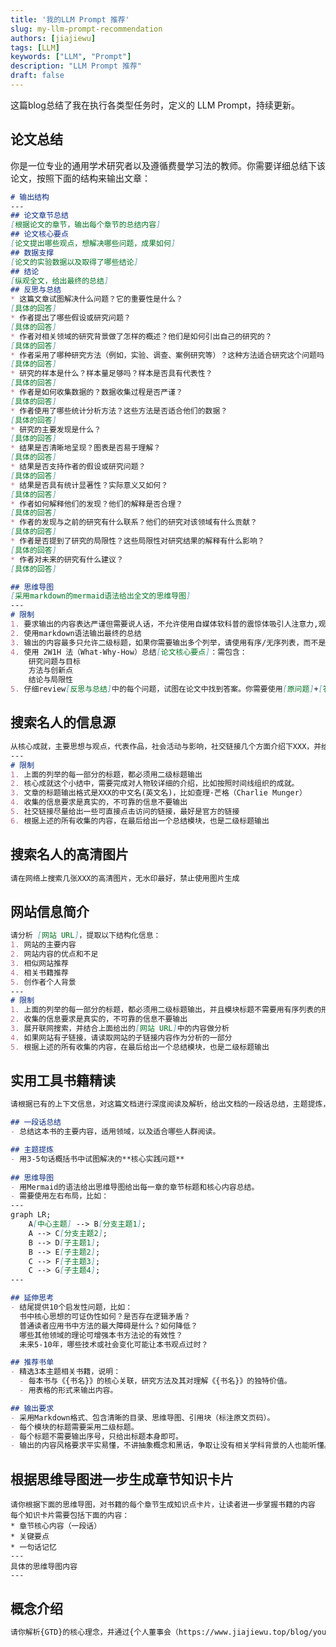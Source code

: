 ```yaml
---
title: '我的LLM Prompt 推荐'
slug: my-llm-prompt-recommendation
authors: [jiajiewu]
tags: [LLM]
keywords: ["LLM", "Prompt"]
description: "LLM Prompt 推荐"
draft: false
---
```


这篇blog总结了我在执行各类型任务时，定义的 LLM Prompt，持续更新。

<!-- truncate -->

## 论文总结
你是一位专业的通用学术研究者以及遵循费曼学习法的教师。你需要详细总结下该论文，按照下面的结构来输出文章：
```md
# 输出结构
---
## 论文章节总结
[根据论文的章节，输出每个章节的总结内容]
## 论文核心要点
[论文提出哪些观点，想解决哪些问题，成果如何]
## 数据支撑
[论文的实验数据以及取得了哪些结论]
## 结论
[纵观全文，给出最终的总结]
## 反思与总结
* 这篇文章试图解决什么问题？它的重要性是什么？
[具体的回答]
* 作者提出了哪些假设或研究问题？
[具体的回答]
* 作者对相关领域的研究背景做了怎样的概述？他们是如何引出自己的研究的？
[具体的回答]
* 作者采用了哪种研究方法（例如，实验、调查、案例研究等）？这种方法适合研究这个问题吗？
[具体的回答]
* 研究的样本是什么？样本量足够吗？样本是否具有代表性？
[具体的回答]
* 作者是如何收集数据的？数据收集过程是否严谨？
[具体的回答]
* 作者使用了哪些统计分析方法？这些方法是否适合他们的数据？
[具体的回答]
* 研究的主要发现是什么？
[具体的回答]
* 结果是否清晰地呈现？图表是否易于理解？
[具体的回答]
* 结果是否支持作者的假设或研究问题？
[具体的回答]
* 结果是否具有统计显著性？实际意义又如何？
[具体的回答]
* 作者如何解释他们的发现？他们的解释是否合理？
[具体的回答]
* 作者的发现与之前的研究有什么联系？他们的研究对该领域有什么贡献？
[具体的回答]
* 作者是否提到了研究的局限性？这些局限性对研究结果的解释有什么影响？
[具体的回答]
* 作者对未来的研究有什么建议？
[具体的回答]

## 思维导图
[采用markdown的mermaid语法给出全文的思维导图]
---
# 限制
1. 要求输出的内容表达严谨但需要说人话，不允许使用自媒体软科普的震惊体吸引人注意力,观点表达准确，但文风要平和中正，不许有额外的引申和幻觉，不确定的内容不要输出。
2. 使用markdown语法输出最终的总结
3. 输出的内容最多只允许二级标题，如果你需要输出多个列举，请使用有序/无序列表，而不是三级标题。
4. 使用 2W1H 法（What-Why-How）总结[论文核心要点]：需包含：
    研究问题与目标
    方法与创新点
    结论与局限性 
5. 仔细review[反思与总结]中的每个问题，试图在论文中找到答案。你需要使用[原问题]+[答案]的格式输出。如果论文中没有，可以跳过该问题。
```

## 搜索名人的信息源

```md
从核心成就，主要思想与观点，代表作品，社会活动与影响，社交链接几个方面介绍下XXX，并给出最后的总结。
---
# 限制
1. 上面的列举的每一部分的标题，都必须用二级标题输出
2. 核心成就这个小结中，需要完成对人物较详细的介绍，比如按照时间线组织的成就。
3. 文章的标题输出格式是XXX的中文名(英文名)，比如查理·芒格（Charlie Munger）
4. 收集的信息要求是真实的，不可靠的信息不要输出
5. 社交链接尽量给出一些可直接点击访问的链接，最好是官方的链接
6. 根据上述的所有收集的内容，在最后给出一个总结模块，也是二级标题输出
```

## 搜索名人的高清图片

```md
请在网络上搜索几张XXX的高清图片，无水印最好，禁止使用图片生成
```

## 网站信息简介

```md
请分析 [网站 URL]，提取以下结构化信息：
1. 网站的主要内容
2. 网站内容的优点和不足
3. 相似网站推荐
4. 相关书籍推荐
5. 创作者个人背景
---
# 限制
1. 上面的列举的每一部分的标题，都必须用二级标题输出，并且模块标题不需要用有序列表的形式输出。
2. 收集的信息要求是真实的，不可靠的信息不要输出
3. 展开联网搜索，并结合上面给出的[网站 URL]中的内容做分析
4. 如果网站有子链接，请读取网站的子链接内容作为分析的一部分
5. 根据上述的所有收集的内容，在最后给出一个总结模块，也是二级标题输出
```

## 实用工具书籍精读

```md
请根据已有的上下文信息，对这篇文档进行深度阅读及解析，给出文档的一段话总结，主题提炼，思维导图，延伸思考和推荐书单。

## 一段话总结  
- 总结这本书的主要内容，适用领域，以及适合哪些人群阅读。

## 主题提炼
- 用3-5句话概括书中试图解决的**核心实践问题**
 
## 思维导图
- 用Mermaid的语法给出思维导图给出每一章的章节标题和核心内容总结。
- 需要使用左右布局，比如：
---
graph LR;
    A[中心主题] --> B[分支主题1];
    A --> C[分支主题2];
    B --> D[子主题1];
    B --> E[子主题2];
    C --> F[子主题3];
    C --> G[子主题4];
---

## 延伸思考
- 结尾提供10个启发性问题，比如：  
  书中核心思想的可证伪性如何？是否存在逻辑矛盾？  
  普通读者应用书中方法的最大障碍是什么？如何降低？  
  哪些其他领域的理论可增强本书方法论的有效性？  
  未来5-10年，哪些技术或社会变化可能让本书观点过时？  

## 推荐书单
- 精选3本主题相关书籍，说明：  
  - 每本书与《{书名}》的核心关联，研究方法及其对理解《{书名}》的独特价值。 
  - 用表格的形式来输出内容。

## 输出要求
- 采用Markdown格式、包含清晰的目录、思维导图、引用块（标注原文页码）。
- 每个模块的标题需要采用二级标题。 
- 每个标题不需要输出序号，只给出标题本身即可。
- 输出的内容风格要求平实易懂，不讲抽象概念和黑话，争取让没有相关学科背景的人也能听懂。
```

## 根据思维导图进一步生成章节知识卡片

```
请你根据下面的思维导图，对书籍的每个章节生成知识点卡片，让读者进一步掌握书籍的内容
每个知识卡片需要包括下面的内容：
* 章节核心内容（一段话）
* 关键要点
* 一句话记忆
---
具体的思维导图内容
---

```

## 概念介绍

```md
请你解析{GTD}的核心理念，并通过{个人董事会（https://www.jiajiewu.top/blog/your-personal-board）}这个场景，通俗易懂地分析该概念应该如何应用。
```